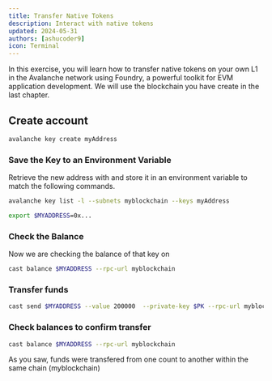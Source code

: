 ```yaml
---
title: Transfer Native Tokens
description: Interact with native tokens 
updated: 2024-05-31
authors: [ashucoder9]
icon: Terminal
---
```


In this exercise, you will learn how to transfer native tokens on your own L1 in the Avalanche network using Foundry, a powerful toolkit for EVM application development. We will use the blockchain you have create in the last chapter.

<Steps>
<Step>

## Create account
```bash
avalanche key create myAddress
```

</Step>
<Step>

### Save the Key to an Environment Variable

Retrieve the new address with and store it in an environment variable to match the following commands.
 
```bash
avalanche key list -l --subnets myblockchain --keys myAddress
```

```bash
export $MYADDRESS=0x...
```

</Step>
<Step>

### Check the Balance

Now we are checking the balance of that key on 

```bash
cast balance $MYADDRESS --rpc-url myblockchain
```

</Step>
<Step>

### Transfer funds

```bash
cast send $MYADDRESS --value 200000  --private-key $PK --rpc-url myblockchain
```

</Step>
<Step>

### Check balances to confirm transfer

```bash
cast balance $MYADDRESS --rpc-url myblockchain
```

</Step>
</Steps>

As you saw, funds were transfered from one count to another within the same chain (myblockchain)
